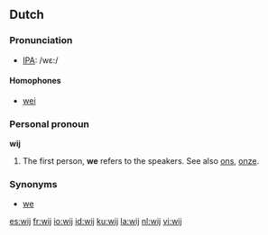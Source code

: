 ==Dutch==
===Pronunciation===
*[[w:IPA|IPA]]: /wε:/
====Homophones====
*[[wei]]

===Personal pronoun===
'''wij'''

# The first person, '''we''' refers to the speakers. See also [[ons]], [[onze]].

===Synonyms===
*[[we]]

[[es:wij]]
[[fr:wij]]
[[io:wij]]
[[id:wij]]
[[ku:wij]]
[[la:wij]]
[[nl:wij]]
[[vi:wij]]